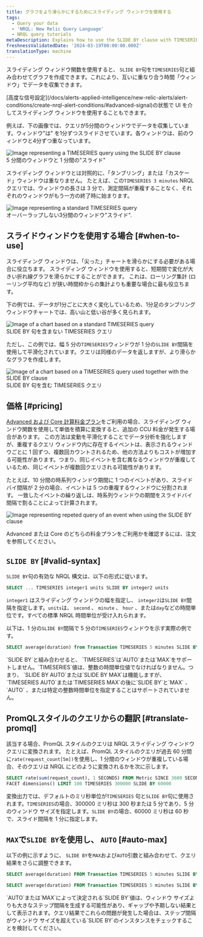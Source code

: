 ```yaml
---
title: グラフをより滑らかにするためにスライディング ウィンドウを使用する
tags:
  - Query your data
  - 'NRQL: New Relic Query Language'
  - NRQL query tutorials
metaDescription: Explains how to use the SLIDE BY clause with TIMESERIES to smooth out "spiky" charts.
freshnessValidatedDate: '2024-03-19T00:00:00.000Z'
translationType: machine
---
```


スライディング ウィンドウ関数を使用すると、 `SLIDE BY`句を`TIMESERIES`句と組み合わせてグラフを作成できます。これにより、互いに重なり合う時間「ウィンドウ」でデータを収集できます。

<Callout variant="tip">
  [高度な信号設定](/docs/alerts-applied-intelligence/new-relic-alerts/alert-conditions/create-nrql-alert-conditions/#advanced-signal)の状態で UI を介してスライディング ウィンドウを使用することもできます。
</Callout>

例えば、下の画像では、クエリが5分間のウィンドウでデータを収集しています。ウィンドウ&quot;は&quot; を1分ずつスライドさせています。各ウィンドウは、前のウィンドウと4分ずつ重なっています。

<img title="TIMESERIES query with SLIDE BY clause" alt="Image representing a TIMESERIES query using the SLIDE BY clause" src="/images/queries-nrql_diagram_slide-by-window-time-series.webp" />

<figcaption>
  5 分間のウィンドウと 1 分間の&quot;スライド&quot;
</figcaption>

スライディング ウィンドウとは対照的に、「タンブリング」または「カスケード」ウィンドウは重なりません。 たとえば、この`TIMESERIES 3 minutes` NRQL クエリでは、ウィンドウの長さは 3 分で、測定間隔が重複することなく、それぞれのウィンドウがもう一方の終了時に始まります。

<img title="TIMESERIES query without SLIDE BY clause" alt="Image representing a standard TIMESERIES query" src="/images/queries-nrql_diagram_non-sliding-window-time-series.webp" />

<figcaption>
  オーバーラップしない3分間のウィンドウ&quot;スライド&quot;.
</figcaption>

## スライドウィンドウを使用する場合 [#when-to-use]

スライディング ウィンドウは、「尖った」チャートを滑らかにする必要がある場合に役立ちます。 スライディング ウィンドウを使用すると、短期間で変化が大きい折れ線グラフを滑らかにすることができます。 これは、ローリング集計 (ローリング平均など) が狭い時間枠からの集計よりも重要な場合に最も役立ちます。

下の例では、データが1分ごとに大きく変化しているため、1分足のタンブリングウィンドウチャートでは、高い山と低い谷が多く見られます。

<img title="TIMESERIES query without SLIDE BY clause" alt="Image of a chart based on a standard TIMESERIES query" src="/images/queries-nrql_screenshot-full_timeseries-spiky-NRQL-query-builder.webp" />

<figcaption>
  SLIDE BY 句を含まない TIMESERIES クエリ
</figcaption>

ただし、この例では、幅 5 分の`TIMESERIES`ウィンドウが 1 分の`SLIDE BY`間隔を使用して平滑化されています。クエリは同様のデータを返しますが、より滑らかなグラフを作成します。

<img title="SLIDE BY used with TIMESERIES" alt="Image of a chart based on a TIMESERIES query used together with the SLIDE BY clause" src="/images/queries-nrql_screenshot-full_timeseries-smoothed-with-slide-by-NRQL-query-builder.webp" />

<figcaption>
  SLIDE BY 句を含む TIMESERIES クエリ
</figcaption>

## 価格 [#pricing]

[Advanced および Core 計算料金プラン](https://newrelic.com/pricing/compute#pricing_plan-compute)をご利用の場合、スライディング ウィンドウ関数を使用して単価を積算に変換すると、追加の CCU 料金が発生する場合があります。 この方法は変動を平滑化することでデータ分析を強化しますが、重複するクエリ ウィンドウ内に存在するイベントは、表示されるウィンドウごとに 1 回ずつ、複数回カウントされるため、他の方法よりもコストが増加する可能性があります。つまり、同じイベントを含む異なるウィンドウが重複しているため、同じイベントが複数回クエリされる可能性があります。

たとえば、10 分間の時系列ウィンドウ期間に 1 つのイベントがあり、スライドバイ間隔が 2 分の場合、イベントは 5 つの重複するウィンドウに分割されます。 一致したイベントの繰り返しは、時系列ウィンドウの期間をスライドバイ間隔で割ることによって計算されます。

<img title="TIMESERIES query example with SLIDE BY clause" alt="Image representing repeted query of an event when using the SLIDE BY clause" src="/images/queries-nrql_diagram_slide-by-window-time-series-example.webp" />

Advanced または Core のどちらの料金プランをご利用かを確認するには、注文を参照してください。

## `SLIDE BY` [#valid-syntax]

`SLIDE BY`句の有効な NRQL 構文は、以下の形式に従います。

```sql
SELECT ... TIMESERIES integer1 units SLIDE BY integer2 units
```

`integer1` はスライディング ウィンドウの幅を指定し、 `integer2`は`SLIDE BY`間隔を指定します。`units`は、 `second` 、 `minute` 、 `hour` 、または`day`などの時間単位です。すべての標準 NRQL 時間単位が受け入れられます。

以下は、1 分の`SLIDE BY`間隔で 5 分の`TIMESERIES`ウィンドウを示す実際の例です。

```sql
SELECT average(duration) from Transaction TIMESERIES 5 minutes SLIDE BY 1 minute
```

<Callout variant="tip">
  `SLIDE BY`と組み合わせると、 `TIMESERIES`は`AUTO`または`MAX`をサポートしません。`TIMESERIES`値は、整数の時間単位値でなければなりません。つまり、 `SLIDE BY AUTO`または`SLIDE BY MAX`は機能しますが、 `TIMESERIES AUTO`または`TIMESERIES MAX`の後に`SLIDE BY`と`MAX` 、 `AUTO` 、または特定の整数時間単位を指定することはサポートされていません。
</Callout>

## PromQLスタイルのクエリからの翻訳 [#translate-promql]

該当する場合、PromQL スタイルのクエリは NRQL スライディング ウィンドウ クエリに変換されます。 たとえば、PromQL スタイルのクエリが過去 60 分間に`rate(request_count[5m])`を使用し、1 分間のウィンドウが重複している場合、そのクエリは NRQL にどのように変換されるかを次に示します。

```sql
SELECT rate(sum(request_count), 1 SECONDS) FROM Metric SINCE 3600 SECONDS AGO UNTIL NOW 
FACET dimensions() LIMIT 100 TIMESERIES 300000 SLIDE BY 60000
```

変換出力では、デフォルトのミリ秒単位が`TIMESERIES` 句と`SLIDE BY`句に使用されます。`TIMESERIES`の場合、300000 ミリ秒は 300 秒または 5 分であり、5 分のウィンドウ サイズを指定します。`SLIDE BY`の場合、60000 ミリ秒は 60 秒で、スライド間隔を 1 分に指定します。

## `MAX`で`SLIDE BY`を使用し、 `AUTO` [#auto-max]

以下の例に示すように、 `SLIDE BY`を`MAX`および`AUTO`引数と組み合わせて、クエリ結果をさらに調整できます。

```sql
SELECT average(duration) FROM Transaction TIMESERIES 5 minutes SLIDE BY MAX
```

```sql
SELECT average(duration) FROM Transaction TIMESERIES 5 minutes SLIDE BY AUTO
```

<Callout variant="tip">
  `AUTO`または`MAX`によって決定される`SLIDE BY`値は、ウィンドウ サイズよりも大きなステップ間隔を生成する可能性があり、ギャップや予期しない結果として表示されます。クエリ結果でこれらの問題が発生した場合は、ステップ間隔がウィンドウ サイズを超えている`SLIDE BY`のインスタンスをチェックすることを検討してください。
</Callout>